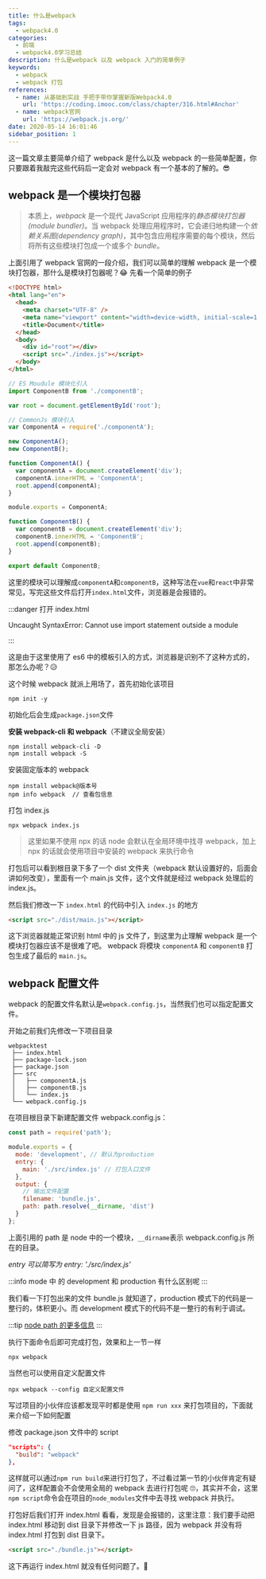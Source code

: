 ---
title: 什么是webpack
tags:
  - webpack4.0
categories:
  - 前端
  - webpack4.0学习总结
description: 什么是webpack 以及 webpack 入门的简单例子
keywords:
  - webpack
  - webpack 打包
references:
  - name: 从基础到实战 手把手带你掌握新版Webpack4.0
    url: 'https://coding.imooc.com/class/chapter/316.html#Anchor'
  - name: webpack官网
    url: 'https://webpack.js.org/'
date: 2020-05-14 16:01:46
sidebar_position: 1
---


这一篇文章主要简单介绍了 webpack 是什么以及 webpack 的一些简单配置，你只要跟着我敲完这些代码后一定会对 webpack 有一个基本的了解的。😎

<!--truncate-->

## webpack 是一个模块打包器

> 本质上，_webpack_ 是一个现代 JavaScript 应用程序的*静态模块打包器(module bundler)*。当 webpack 处理应用程序时，它会递归地构建一个*依赖关系图(dependency graph)*，其中包含应用程序需要的每个模块，然后将所有这些模块打包成一个或多个 _bundle_。

上面引用了 webpack 官网的一段介绍，我们可以简单的理解 webpack 是一个模块打包器，那什么是模块打包器呢？😂 先看一个简单的例子

<Tabs>
<TabItem value="index.html" label="index.html">

```html
<!DOCTYPE html>
<html lang="en">
  <head>
    <meta charset="UTF-8" />
    <meta name="viewport" content="width=device-width, initial-scale=1.0" />
    <title>Document</title>
  </head>
  <body>
    <div id="root"></div>
    <script src="./index.js"></script>
  </body>
</html>
```

</TabItem>
<TabItem value="index.js" label="index.js">

```js
// ES Moudule 模块化引入
import ComponentB from './componentB';

var root = document.getElementById('root');

// CommonJs 模块引入
var ComponentA = require('./componentA');

new ComponentA();
new ComponentB();
```

</TabItem>
<TabItem value="ComponentA" label="ComponentA">

```js
function ComponentA() {
  var componentA = document.createElement('div');
  componentA.innerHTML = 'ComponentA';
  root.append(componentA);
}

module.exports = ComponentA;
```

</TabItem>
<TabItem value="ComponentB" label="ComponentB">

```js
function ComponentB() {
  var componentB = document.createElement('div');
  componentB.innerHTML = 'ComponentB';
  root.append(componentB);
}

export default ComponentB;
```

</TabItem>
</Tabs>

这里的模块可以理解成`componentA`和`componentB`，这种写法在`vue`和`react`中非常常见，写完这些文件后打开`index.html`文件，浏览器是会报错的。

:::danger 打开 index.html

Uncaught SyntaxError: Cannot use import statement outside a module

:::

这是由于这里使用了 es6 中的模板引入的方式，浏览器是识别不了这种方式的，那怎么办呢？😥

这个时候 webpack 就派上用场了，首先初始化该项目

```
npm init -y
```

初始化后会生成`package.json`文件

**安装 webpack-cli 和 webpack**（不建议全局安装）

```
npm install webpack-cli -D
npm install webpack -S
```

安装固定版本的 webpack

```
npm install webpack@版本号
npm info webpack  // 查看包信息
```

打包 index.js

```
npx webpack index.js
```

> 这里如果不使用 npx 的话 node 会默认在全局环境中找寻 webpack，加上 npx 的话就会使用项目中安装的 webpack 来执行命令

打包后可以看到根目录下多了一个 dist 文件夹（webpack 默认设置好的，后面会讲如何改变），里面有一个 main.js 文件，这个文件就是经过 webpack 处理后的 index.js。

然后我们修改一下 `index.html` 的代码中引入 `index.js` 的地方

```html
<script src="./dist/main.js"></script>
```

这下浏览器就能正常识别 html 中的 js 文件了，到这里为止理解 webpack 是一个模块打包器应该不是很难了吧。
webpack 将模块 `componentA` 和 `componentB` 打包生成了最后的 `main.js`。

## webpack 配置文件

webpack 的配置文件名默认是`webpack.config.js`，当然我们也可以指定配置文件。

开始之前我们先修改一下项目目录

```
webpacktest
 ├── index.html
 ├── package-lock.json
 ├── package.json
 ├── src
 │   ├── componentA.js
 │   ├── componentB.js
 │   └── index.js
 └── webpack.config.js
```

在项目根目录下新建配置文件 webpack.config.js：

```js
const path = require('path');

module.exports = {
  mode: 'development', // 默认为production
  entry: {
    main: './src/index.js' // 打包入口文件
  },
  output: {
    // 输出文件配置
    filename: 'bundle.js',
    path: path.resolve(__dirname, 'dist')
  }
};
```

上面引用的 path 是 node 中的一个模块，`__dirname`表示 webpack.config.js 所在的目录。

_entry 可以简写为 entry: './src/index.js'_

:::info
mode 中 的 development 和 production 有什么区别呢
:::

我们看一下打包出来的文件 bundle.js 就知道了，production 模式下的代码是一整行的，体积更小。而 development 模式下的代码不是一整行的有利于调试。

:::tip
[node path 的更多信息](https://nodejs.org/api/path.html)
:::

执行下面命令后即可完成打包，效果和上一节一样

```
npx webpack
```

当然也可以使用自定义配置文件

```
npx webpack --config 自定义配置文件
```

写过项目的小伙伴应该都发现平时都是使用 `npm run xxx` 来打包项目的，下面就来介绍一下如何配置

修改 package.json 文件中的 script

```json
"scripts": {
  "build": "webpack"
},
```

这样就可以通过`npm run build`来进行打包了，不过看过第一节的小伙伴肯定有疑问了，这样配置会不会使用全局的 webpack 去进行打包呢 🙄，其实并不会，这里`npm script`命令会在项目的`node_modules`文件中去寻找 webpack 并执行。

打包好后我们打开 index.html 看看，发现是会报错的，这里注意：我们要手动把 index.html 移动到 dist 目录下并修改一下 js 路径，因为 webpack 并没有将 index.html 打包到 dist 目录下。

```html
<script src="./bundle.js"></script>
```

这下再运行 index.html 就没有任何问题了。🎉
